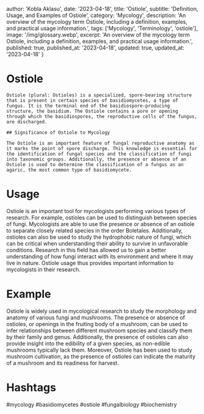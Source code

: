 
  author: 'Kobla Aklasu',
  date: '2023-04-18',
  title: 'Ostiole',
  subtitle: 'Definition, Usage, and Examples of Ostiole',
  category: 'Mycology',
  description: 'An overview of the mycology term Ostiole, including a definition, examples, and practical usage information.',
  tags: ['Mycology', 'Terminology', 'ostiole'],
  image: '/img/glossary.webp',
  excerpt: 'An overview of the mycology term Ostiole, including a definition, examples, and practical usage information.',
  published: true,
  published_at: '2023-04-18',
  updated: true,
  updated_at: '2023-04-18'
}




# Ostiole 
    
    Ostiole (plural: Ostioles) is a specialized, spore-bearing structure that is present in certain species of basidiomycetes, a type of fungus. It is the terminal end of the basidiospore-producing structure, the basidium. The Ostiole contains a pore or opening through which the basidiospores, the reproductive cells of the fungus, are discharged.
    
    ## Significance of Ostiole to Mycology
    
    The Ostiole is an important feature of fungal reproductive anatomy as it marks the point of spore discharge. This knowledge is essential for the identification of fungal species and the classification of fungi into taxonomic groups. Additionally, the presence or absence of an Ostiole is used to determine the classification of a fungus as an agaric, the most common type of basidiomycete.

# Usage

Ostiole is an important tool for mycologists performing various types of research. For example, ostioles can be used to distinguish between species of fungi. Mycologists are able to use the presence or absence of an ostiole to separate closely related species in the order Boletales. Additionally, ostioles can also be used to study the hydrophobic nature of fungi, which can be critical when understanding their ability to survive in unfavorable conditions. Research in this field has allowed us to gain a better understanding of how fungi interact with its environment and where it may live in nature. Ostiole usage thus provides important information to mycologists in their research.

# Example

Ostiole is widely used in mycological research to study the morphology and anatomy of various fungi and mushrooms. The presence or absence of ostioles, or openings in the fruiting body of a mushroom, can be used to infer relationships between different mushroom species and classify them by their family and genus. Additionally, the presence of ostioles can also provide insight into the edibility of a given species, as non-edible mushrooms typically lack them. Moreover, Ostiole has been used to study mushroom cultivation, as the presence of ostioles can indicate the maturity of a mushroom and its readiness for harvest.

# Hashtags

#mycology #basidiomycetes #ostiole #fungalbiology #biochemistry


